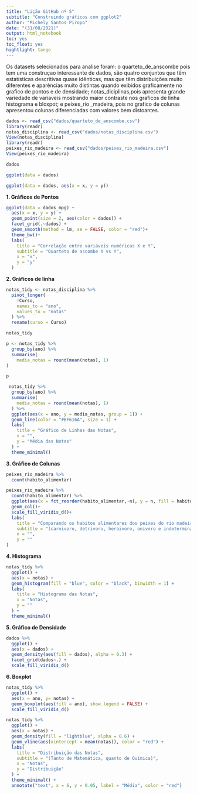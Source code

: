 ```yaml
---
title: "Lição GitHub nº 5"
subtitle: "Construindo gráficos com ggplot2"
author: "Michely Santos Piropo"
date: "(31/08/2021)"
output: html_notebook
toc: yes
toc_float: yes
hightlight: tango
---
```


Os datasets selecionados para analise foram: o quarteto_de_anscombe pois tem uma construçao interessante de dados, são quatro conjuntos  que têm estatísticas descritivas quase idênticas, mas que têm distribuições muito diferentes e aparências muito distintas quando exibidos graficamente no grafico de pontos e de densidade; notas_diciplinas,pois apresenta grande variedade de variaveis mostrando maior contraste nos graficos de linha histograma e bloxpot; e peixes_rio _madeira, pois no grafico de colunas apresentou colunas diferenciadas com valores bem distoantes.

```r
dados <- read_csv("dados/quarteto_de_anscombe.csv")
library(readr)
notas_disciplina <- read_csv("dados/notas_disciplina.csv")
View(notas_disciplina)
library(readr)
peixes_rio_madeira <- read_csv("dados/peixes_rio_madeira.csv")
View(peixes_rio_madeira)

```
```r
dados

```
```r
ggplot(data = dados)
```
```r
ggplot(data = dados, aes(x = x, y = y))
```

**1. Gráficos de Pontos**

```r
ggplot(data = dados_mpg) +
  aes(x = x, y = y) +
  geom_point(size = 2, aes(color = dados)) +
  facet_grid(.~dados) +
  geom_smooth(method = lm, se = FALSE, color = "red")+
  theme_bw()+
  labs(
    title = "Correlação entre variáveis numéricas X e Y",
    subtitle = "Quarteto de ascombe X vs Y",
    x = "x",
    y = "y"
  )
```

**2. Gráficos de linha**

```r
notas_tidy <- notas_disciplina %>% 
  pivot_longer(
    !Curso,
    names_to = "ano",
    values_to = "notas"
  ) %>% 
  rename(curso = Curso)

notas_tidy
```
```r
p <- notas_tidy %>% 
  group_by(ano) %>% 
  summarise(
    media_notas = round(mean(notas), 1)
)

p
```
```r
 notas_tidy %>% 
  group_by(ano) %>% 
  summarise(
    media_notas = round(mean(notas), 1)
  ) %>% 
  ggplot(aes(x = ano, y = media_notas, group = 1)) +
  geom_line(color = "#BF616A", size = 1) +
  labs(
    title = "Gráfico de Linhas das Notas",
    x = "",
    y = "Média das Notas"
  ) +
  theme_minimal()
```

**3. Gráfico de Colunas**

```r
peixes_rio_madeira %>% 
  count(habito_alimentar)
```

```r
peixes_rio_madeira %>% 
  count(habito_alimentar) %>%
  ggplot(aes(x = fct_reorder(habito_alimentar,-n), y = n, fill = habito_alimentar)) +
  geom_col()+
  scale_fill_viridis_d()+
  labs(
    title = "Comparando os habitos alimentares dos peixes do rio madeira",
    subtitle = "(carnivoro, detrivoro, herbivoro, onivoro e indeterminado)",
    x = "",
    y = ""
)
```

**4. Histograma**

```r
notas_tidy %>% 
  ggplot() +
  aes(x = notas) +
  geom_histogram(fill = "blue", color = "black", binwidth = 1) +
  labs(
    title = "Histograma das Notas",
    x = "Notas",
    y = ""
  ) +
  theme_minimal()
```

**5. Gráfico de Densidade**

```r
dados %>% 
  ggplot() +
  aes(x = dados) +
  geom_density(aes(fill = dados), alpha = 0.3) +
  facet_grid(dados~.) +
  scale_fill_viridis_d()
```

**6. Boxplot**

```r
notas_tidy %>% 
  ggplot() +
  aes(x = ano, y= notas) +
  geom_boxplot(aes(fill = ano), show.legend = FALSE) +
  scale_fill_viridis_d()
```
```r
notas_tidy %>% 
  ggplot() +
  aes(x = notas) +
  geom_density(fill = "lightblue", alpha = 0.6) +
  geom_vline(aes(xintercept = mean(notas)), color = "red") +
  labs(
    title = "Distribuição das Notas",
    subtitle = "(Tanto de Matemática, quanto de Química)",
    x = "Notas",
    y = "Distribuição"
  ) +
  theme_minimal() +
  annotate("text", x = 6, y = 0.05, label = "Média", color = "red")
```


